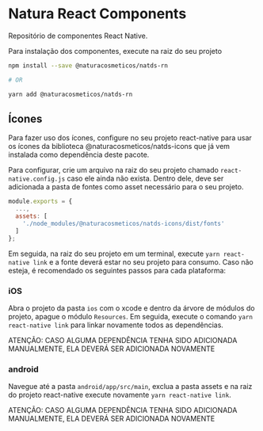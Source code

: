 

<Meta title="Get Started/Installation" />


# Natura React Components

Repositório de componentes React Native.

Para instalação dos componentes, execute na raiz do seu projeto

```sh
npm install --save @naturacosmeticos/natds-rn

# OR

yarn add @naturacosmeticos/natds-rn
```

## Ícones

Para fazer uso dos ícones, configure no seu projeto react-native para usar os ícones da biblioteca @naturacosmeticos/natds-icons que já vem instalada como dependência deste pacote.

Para configurar, crie um arquivo na raiz do seu projeto chamado `react-native.config.js` caso ele ainda não exista. Dentro dele, deve ser adicionada a pasta de fontes como asset necessário para o seu projeto.

```javascript
module.exports = {
  ...,
  assets: [
    './node_modules/@naturacosmeticos/natds-icons/dist/fonts'
  ]
};
```

Em seguida, na raiz do seu projeto em um terminal, execute `yarn react-native link` e a fonte deverá estar no seu projeto para consumo. Caso não esteja, é recomendado os seguintes passos para cada plataforma:

### iOS

Abra o projeto da pasta `ios` com o xcode e dentro da árvore de módulos do projeto, apague o módulo `Resources`. Em seguida, execute o comando `yarn react-native link` para linkar novamente todos as dependências.

ATENÇÃO: CASO ALGUMA DEPENDÊNCIA TENHA SIDO ADICIONADA MANUALMENTE, ELA DEVERÁ SER ADICIONADA NOVAMENTE

### android

Navegue até a pasta `android/app/src/main`, exclua a pasta assets e na raiz do projeto react-native execute novamente `yarn react-native link`.

ATENÇÃO: CASO ALGUMA DEPENDÊNCIA TENHA SIDO ADICIONADA MANUALMENTE, ELA DEVERÁ SER ADICIONADA NOVAMENTE

